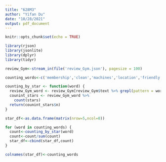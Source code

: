 ```yaml
---
title: "628M3"
author: "Yifan Du"
date: "10/28/2021"
output: pdf_document
---
```


```r
knitr::opts_chunk$set(echo = TRUE)
```

```r
library(rjson)
library(jsonlite)
library(dplyr)
library(tidyr)

```

```r

review_Gym<-stream_in(file('review_Gym.json'), pagesize = 100)

```

```r
counting_words<-c('membership','clean','machines','location','friendly')

counting_by_star <- function(word) {
  review_Gym_word <- review_Gym[review_Gym$text %>% grepl(pattern = word),]
  counint_stars <- review_Gym_word %>%
    count(stars)
  return(counint_stars$n)
}

star_df<-as.data.frame(matrix(nrow=5,ncol=0))

for (word in counting_words) {
  count<-counting_by_star(word)
  count<-count/sum(count)
  star_df<-cbind(star_df,count)
}

colnames(star_df)<-counting_words

```




